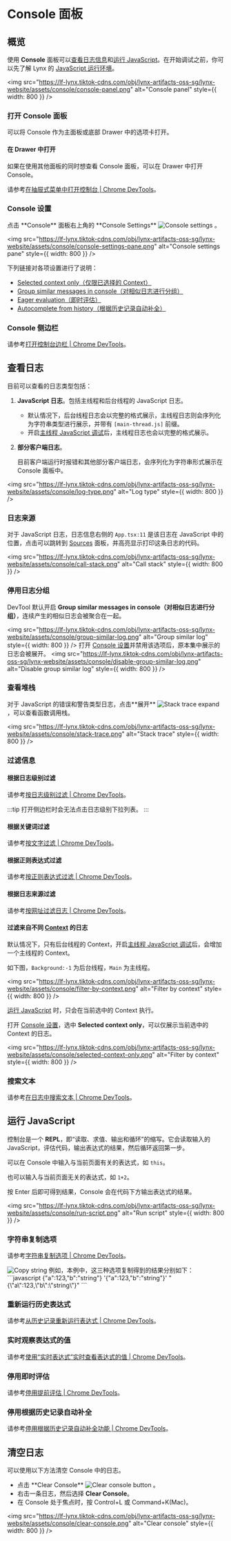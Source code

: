 <style jsx>{`
  .inline-content {
    display: flex;
    align-items: center;
    flex-wrap: wrap;
  }
  .inline-content img {
    margin: 0 5px;
    height: 2rem;
  }
  .margin {
    margin-top: 1rem;
    margin-bottom: 1rem;
  }
  .margin2 {
    margin-top: 0.5rem;
  }
`}</style>

# Console 面板

## 概览

使用 **Console** 面板可以[查看日志信息](#查看日志)和[运行 JavaScript](#运行-javascript)。在开始调试之前，你可以先了解 Lynx 的 [JavaScript 运行环境](/guide/scripting-runtime/index#javascript-运行时)。

<img
  src="https://lf-lynx.tiktok-cdns.com/obj/lynx-artifacts-oss-sg/lynx-website/assets/console/console-panel.png"
  alt="Console panel"
  style={{ width: 800 }}
/>

### 打开 Console 面板

可以将 Console 作为主面板或底部 Drawer 中的选项卡打开。

#### 在 Drawer 中打开

如果在使用其他面板的同时想查看 Console 面板，可以在 Drawer 中打开 Console。

请参考[在抽屉式菜单中打开控制台 | Chrome DevTools](https://developer.chrome.com/docs/devtools/console/reference?hl=zh-cn#drawer)。

### Console 设置

<div class="inline-content margin">
  <span>点击 **Console** 面板右上角的 **Console Settings**</span>
  <img
    src={
      'https://lf-lynx.tiktok-cdns.com/obj/lynx-artifacts-oss-sg/lynx-website/assets/console/console-settings.png'
    }
    alt="Console settings"
  />
  <span>。</span>
</div>

<img
  src="https://lf-lynx.tiktok-cdns.com/obj/lynx-artifacts-oss-sg/lynx-website/assets/console/console-settings-pane.png"
  alt="Console settings pane"
  style={{ width: 800 }}
/>

下列链接对各项设置进行了说明：

- [Selected context only（仅限已选择的 Context）](#过滤来自不同-context-的日志)
- [Group similar messages in console（对相似日志进行分组）](#停用日志分组)
- [Eager evaluation（即时评估）](#停用即时评估)
- [Autocomplete from history（根据历史记录自动补全）](#停用根据历史记录自动补全)

### Console 侧边栏

请参考[打开控制台边栏 | Chrome DevTools](https://developer.chrome.com/docs/devtools/console/reference?hl=zh-cn#sidebar)。

## 查看日志

目前可以查看的日志类型包括：

1. **JavaScript 日志**。包括主线程和后台线程的 JavaScript 日志。
   - 默认情况下，后台线程日志会以完整的格式展示，主线程日志则会序列化为字符串类型进行展示，并带有 `[main-thread.js]` 前缀。
   - 开启[主线程 JavaScript 调试](./sources-panel.mdx#调试主线程-javascript-代码)后，主线程日志也会以完整的格式展示。
2. **部分客户端日志**。

   目前客户端运行时报错和其他部分客户端日志，会序列化为字符串形式展示在 Console 面板中。

<img
  src="https://lf-lynx.tiktok-cdns.com/obj/lynx-artifacts-oss-sg/lynx-website/assets/console/log-type.png"
  alt="Log type"
  style={{ width: 800 }}
/>

### 日志来源

对于 JavaScript 日志，日志信息右侧的 `App.tsx:11` 是该日志在 JavaScript 中的位置，点击可以跳转到 [Sources](./sources-panel.mdx) 面板，并高亮显示打印这条日志的代码。

<img
  src="https://lf-lynx.tiktok-cdns.com/obj/lynx-artifacts-oss-sg/lynx-website/assets/console/call-stack.png"
  alt="Call stack"
  style={{ width: 800 }}
/>

### 停用日志分组

DevTool 默认开启 **Group similar messages in console（对相似日志进行分组）**，连续产生的相似日志会被聚合在一起。

<img
  src="https://lf-lynx.tiktok-cdns.com/obj/lynx-artifacts-oss-sg/lynx-website/assets/console/group-similar-log.png"
  alt="Group similar log"
  style={{ width: 800 }}
/>
打开 [Console 设置](#console-设置)并禁用该选项后，原本集中展示的日志会被展开。
<img
  src="https://lf-lynx.tiktok-cdns.com/obj/lynx-artifacts-oss-sg/lynx-website/assets/console/disable-group-similar-log.png"
  alt="Disable group similar log"
  style={{ width: 800 }}
/>

### 查看堆栈

<div class="inline-content margin">
  <span>对于 JavaScript 的错误和警告类型日志，点击**展开**</span>
  <img
    src={
      'https://lf-lynx.tiktok-cdns.com/obj/lynx-artifacts-oss-sg/lynx-website/assets/console/stack-trace-expand.png'
    }
    alt="Stack trace expand"
  />
  <span>，可以查看函数调用栈。</span>
</div>

<img
  src="https://lf-lynx.tiktok-cdns.com/obj/lynx-artifacts-oss-sg/lynx-website/assets/console/stack-trace.png"
  alt="Stack trace"
  style={{ width: 800 }}
/>

### 过滤信息

#### 根据日志级别过滤

请参考[按日志级别过滤 | Chrome DevTools](https://developer.chrome.com/docs/devtools/console/reference?hl=zh-cn#level)。

:::tip
打开侧边栏时会无法点击日志级别下拉列表。
:::

#### 根据关键词过滤

请参考[按文字过滤 | Chrome DevTools](https://developer.chrome.com/docs/devtools/console/log?hl=zh-cn#text)。

#### 根据正则表达式过滤

请参考[按正则表达式过滤 | Chrome DevTools](https://developer.chrome.com/docs/devtools/console/log?hl=zh-cn#regex)。

#### 根据日志来源过滤

请参考[按网址过滤日志 | Chrome DevTools](https://developer.chrome.com/docs/devtools/console/reference?hl=zh-cn#url)。

#### 过滤来自不同 [Context](/guide/spec#scripting-runtime-enviroment①) 的日志

默认情况下，只有后台线程的 Context，开启[主线程 JavaScript 调试](./sources-panel.mdx#调试主线程-javascript-代码)后，会增加一个主线程的 Context。

如下图，`Background:-1` 为后台线程，`Main` 为主线程。

<img
  src="https://lf-lynx.tiktok-cdns.com/obj/lynx-artifacts-oss-sg/lynx-website/assets/console/filter-by-context.png"
  alt="Filter by context"
  style={{ width: 800 }}
/>

[运行 JavaScript](#运行-javascript) 时，只会在当前选中的 Context 执行。

打开 [Console 设置](#console-设置)，选中 **Selected context only**，可以仅展示当前选中的 Context 的日志。

<img
  src="https://lf-lynx.tiktok-cdns.com/obj/lynx-artifacts-oss-sg/lynx-website/assets/console/selected-context-only.png"
  alt="Filter by context"
  style={{ width: 800 }}
/>

### 搜索文本

请参考[在日志中搜索文本 | Chrome DevTools](https://developer.chrome.com/docs/devtools/console/reference?hl=zh-cn#search)。

## 运行 JavaScript

控制台是一个 **REPL**，即“读取、求值、输出和循环”的缩写。它会读取输入的 JavaScript，评估代码，输出表达式的结果，然后循环返回第一步。

可以在 Console 中输入与当前页面有关的表达式，如 `this`。

也可以输入与当前页面无关的表达式，如 `1+2`。

按 Enter 后即可得到结果，Console 会在代码下方输出表达式的结果。

<img
  src="https://lf-lynx.tiktok-cdns.com/obj/lynx-artifacts-oss-sg/lynx-website/assets/console/run-script.png"
  alt="Run script"
  style={{ width: 800 }}
/>

### 字符串复制选项

请参考[字符串复制选项 | Chrome DevTools](https://developer.chrome.com/docs/devtools/console/reference?hl=zh-cn#string-copy-options)。

<img src="https://lf-lynx.tiktok-cdns.com/obj/lynx-artifacts-oss-sg/lynx-website/assets/console/copy-string.png" alt="Copy string" style={{width:800}} />
例如，本例中，这三种选项复制得到的结果分别如下：
```javascript
{"a":123,"b":"string"}
'{"a":123,"b":"string"}'
"{\"a\":123,\"b\":\"string\"}"
```

### 重新运行历史表达式

请参考[从历史记录重新运行表达式 | Chrome DevTools](https://developer.chrome.com/docs/devtools/console/reference?hl=zh-cn#history)。

### 实时观察表达式的值

请参考[使用“实时表达式”实时查看表达式的值 | Chrome DevTools](https://developer.chrome.com/docs/devtools/console/live-expressions?hl=zh-cn)。

### 停用即时评估

请参考[停用提前评估 | Chrome DevTools](https://developer.chrome.com/docs/devtools/console/reference?hl=zh-cn#eagereval)。

### 停用根据历史记录自动补全

请参考[停用根据历史记录自动补全功能 | Chrome DevTools](https://developer.chrome.com/docs/devtools/console/reference?hl=zh-cn#autocomplete)。

## 清空日志

可以使用以下方法清空 Console 中的日志。

- <div class="inline-content margin2">
    <span>点击 **Clear Console** </span>
    <img
      src={
        'https://lf-lynx.tiktok-cdns.com/obj/lynx-artifacts-oss-sg/lynx-website/assets/console/clear-console-button.png'
      }
      alt="Clear console button"
    />
    <span>。</span>
  </div>
- 右击一条日志，然后选择 **Clear Console**。
- 在 Console 处于焦点时，按 Control+L 或 Command+K(Mac)。

<img
  src="https://lf-lynx.tiktok-cdns.com/obj/lynx-artifacts-oss-sg/lynx-website/assets/console/clear-console.png"
  alt="Clear console"
  style={{ width: 800 }}
/>
